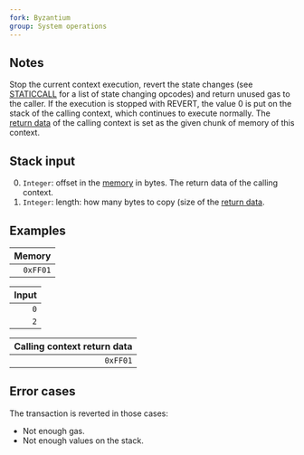 ```yaml
---
fork: Byzantium
group: System operations
---
```


## Notes

Stop the current context execution, revert the state changes (see [STATICCALL](/#FA) for a list of state changing opcodes) and return unused gas to the caller. If the execution is stopped with REVERT, the value 0 is put on the stack of the calling context, which continues to execute normally.
The [return data](/about) of the calling context is set as the given chunk of memory of this context.

## Stack input

0. `Integer`: offset in the [memory](/about) in bytes. The return data of the calling context.
1. `Integer`: length: how many bytes to copy (size of the [return data](/about).

## Examples

| Memory |
|-------:|
| `0xFF01` |

| Input |
|------:|
| `0` |
| `2` |

| Calling context return data |
|----------------------------:|
| `0xFF01` |

## Error cases

The transaction is reverted in those cases:
- Not enough gas.
- Not enough values on the stack.

